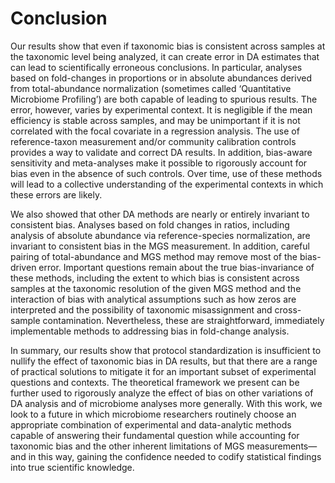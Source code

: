 # Conclusion

Our results show that even if taxonomic bias is consistent across samples at the taxonomic level being analyzed, it can create error in DA estimates that can lead to scientifically erroneous conclusions.
In particular, analyses based on fold-changes in proportions or in absolute abundances derived from total-abundance normalization (sometimes called 'Quantitative Microbiome Profiling') are both capable of leading to spurious results.
<!-- Perhaps state that we showed this theoretically, in mock communities, and in real case studies -->
The error, however, varies by experimental context.
It is negligible if the mean efficiency is stable across samples, and may be unimportant if it is not correlated with the focal covariate in a regression analysis.
The use of reference-taxon measurement and/or community calibration controls provides a way to validate and correct DA results.
In addition, bias-aware sensitivity and meta-analyses make it possible to rigorously account for bias even in the absence of such controls.
Over time, use of these methods will lead to a collective understanding of the experimental contexts in which these errors are likely.

We also showed that other DA methods are nearly or entirely invariant to consistent bias.
Analyses based on fold changes in ratios, including analysis of absolute abundance via reference-species normalization, are invariant to consistent bias in the MGS measurement.
In addition, careful pairing of total-abundance and MGS method may remove most of the bias-driven error.
Important questions remain about the true bias-invariance of these methods, including the extent to which bias is consistent across samples at the taxonomic resolution of the given MGS method and the interaction of bias with analytical assumptions such as how zeros are interpreted and the possibility of taxonomic misassignment and cross-sample contamination.
Nevertheless, these are straightforward, immediately implementable methods to addressing bias in fold-change analysis.

<!-- Placeholder for potential paragraph on limitations and open questions -->

In summary, our results show that protocol standardization is insufficient to nullify the effect of taxonomic bias in DA results, but that there are a range of practical solutions to mitigate it for an important subset of experimental questions and contexts.
The theoretical framework we present can be further used to rigorously analyze the effect of bias on other variations of DA analysis and of microbiome analyses more generally.
With this work, we look to a future in which microbiome researchers routinely choose an appropriate combination of experimental and data-analytic methods capable of answering their fundamental question while accounting for taxonomic bias and the other inherent limitations of MGS measurements---and in this way, gaining the confidence needed to codify statistical findings into true scientific knowledge.
